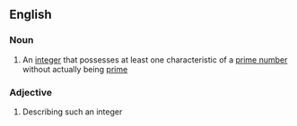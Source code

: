 ==English==

===Noun===
{{wikipedia}}
{{en-noun}}

#{{mathematics}} An [[integer]] that possesses at least one characteristic of a [[prime number]] without actually being [[prime]]

===Adjective===
{{en-adj|-}}

# Describing such an integer